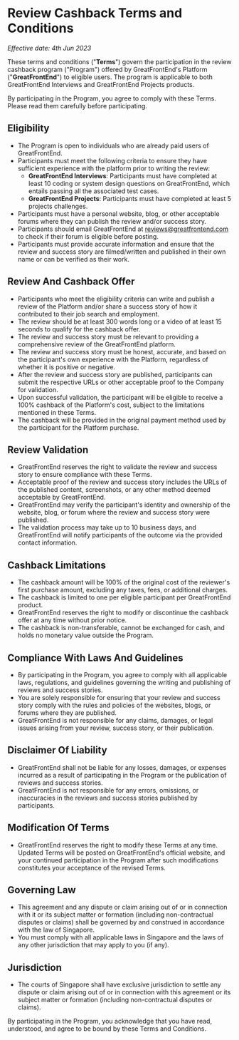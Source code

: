 # Review Cashback Terms and Conditions

_Effective date: 4th Jun 2023_

These terms and conditions ("**Terms**") govern the participation in the review cashback program ("Program") offered by GreatFrontEnd's Platform ("**GreatFrontEnd**") to eligible users. The program is applicable to both GreatFrontEnd Interviews and GreatFrontEnd Projects products.

By participating in the Program, you agree to comply with these Terms. Please read them carefully before participating.

## Eligibility

- The Program is open to individuals who are already paid users of GreatFrontEnd.
- Participants must meet the following criteria to ensure they have sufficient experience with the platform prior to writing the review:
  - **GreatFrontEnd Interviews**: Participants must have completed at least 10 coding or system design questions on GreatFrontEnd, which entails passing all the associated test cases.
  - **GreatFrontEnd Projects**: Participants must have completed at least 5 projects challenges.
- Participants must have a personal website, blog, or other acceptable forums where they can publish the review and/or success story.
- Participants should email GreatFrontEnd at reviews@greatfrontend.com to check if their forum is eligible before posting.
- Participants must provide accurate information and ensure that the review and success story are filmed/written and published in their own name or can be verified as their work.

## Review And Cashback Offer

- Participants who meet the eligibility criteria can write and publish a review of the Platform and/or share a success story of how it contributed to their job search and employment.
- The review should be at least 300 words long or a video of at least 15 seconds to qualify for the cashback offer.
- The review and success story must be relevant to providing a comprehensive review of the GreatFrontEnd platform.
- The review and success story must be honest, accurate, and based on the participant's own experience with the Platform, regardless of whether it is positive or negative.
- After the review and success story are published, participants can submit the respective URLs or other acceptable proof to the Company for validation.
- Upon successful validation, the participant will be eligible to receive a 100% cashback of the Platform's cost, subject to the limitations mentioned in these Terms.
- The cashback will be provided in the original payment method used by the participant for the Platform purchase.

## Review Validation

- GreatFrontEnd reserves the right to validate the review and success story to ensure compliance with these Terms.
- Acceptable proof of the review and success story includes the URLs of the published content, screenshots, or any other method deemed acceptable by GreatFrontEnd.
- GreatFrontEnd may verify the participant's identity and ownership of the website, blog, or forum where the review and success story were published.
- The validation process may take up to 10 business days, and GreatFrontEnd will notify participants of the outcome via the provided contact information.

## Cashback Limitations

- The cashback amount will be 100% of the original cost of the reviewer's first purchase amount, excluding any taxes, fees, or additional charges.
- The cashback is limited to one per eligible participant per GreatFrontEnd product.
- GreatFrontEnd reserves the right to modify or discontinue the cashback offer at any time without prior notice.
- The cashback is non-transferable, cannot be exchanged for cash, and holds no monetary value outside the Program.

## Compliance With Laws And Guidelines

- By participating in the Program, you agree to comply with all applicable laws, regulations, and guidelines governing the writing and publishing of reviews and success stories.
- You are solely responsible for ensuring that your review and success story comply with the rules and policies of the websites, blogs, or forums where they are published.
- GreatFrontEnd is not responsible for any claims, damages, or legal issues arising from your review, success story, or their publication.

## Disclaimer Of Liability

- GreatFrontEnd shall not be liable for any losses, damages, or expenses incurred as a result of participating in the Program or the publication of reviews and success stories.
- GreatFrontEnd is not responsible for any errors, omissions, or inaccuracies in the reviews and success stories published by participants.

## Modification Of Terms

- GreatFrontEnd reserves the right to modify these Terms at any time. Updated Terms will be posted on GreatFrontEnd's official website, and your continued participation in the Program after such modifications constitutes your acceptance of the revised Terms.

## Governing Law

- This agreement and any dispute or claim arising out of or in connection with it or its subject matter or formation (including non-contractual disputes or claims) shall be governed by and construed in accordance with the law of Singapore.
- You must comply with all applicable laws in Singapore and the laws of any other jurisdiction that may apply to you (if any).

## Jurisdiction

- The courts of Singapore shall have exclusive jurisdiction to settle any dispute or claim arising out of or in connection with this agreement or its subject matter or formation (including non-contractual disputes or claims).

By participating in the Program, you acknowledge that you have read, understood, and agree to be bound by these Terms and Conditions.
